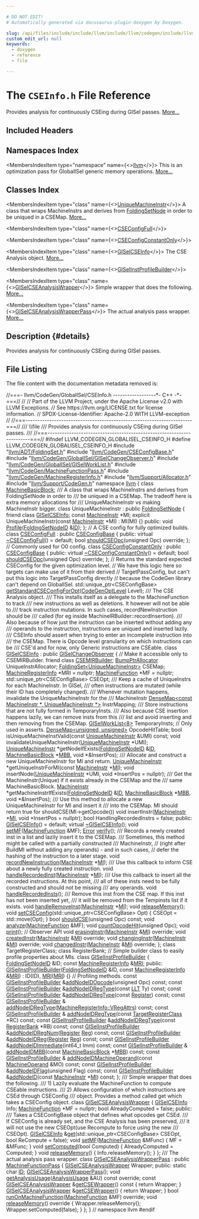 ```yaml
---

# DO NOT EDIT!
# Automatically generated via docusaurus-plugin-doxygen by Doxygen.

slug: /api/files/include/include/llvm/include/llvm/codegen/include/llvm/codegen/globalisel/cseinfo-h
custom_edit_url: null
keywords:
  - doxygen
  - reference
  - file

---
```





# The `CSEInfo.h` File Reference

<DoxygenPage pluginConfig={pluginConfig}>

Provides analysis for continuously CSEing during GISel passes. <a href="#details">More...</a>

## Included Headers

<IncludesList>
<IncludesListItem
  filePath="llvm/ADT/FoldingSet.h"
  permalink="/docs/api/files/include/include/llvm/include/llvm/adt/foldingset-h"
  isLocal="true" />
<IncludesListItem
  filePath="llvm/CodeGen/CSEConfigBase.h"
  permalink="/docs/api/files/include/include/llvm/include/llvm/codegen/cseconfigbase-h"
  isLocal="true" />
<IncludesListItem
  filePath="llvm/CodeGen/GlobalISel/GISelChangeObserver.h"
  permalink="/docs/api/files/include/include/llvm/include/llvm/codegen/include/llvm/codegen/globalisel/giselchangeobserver-h"
  isLocal="true" />
<IncludesListItem
  filePath="llvm/CodeGen/GlobalISel/GISelWorkList.h"
  permalink="/docs/api/files/include/include/llvm/include/llvm/codegen/include/llvm/codegen/globalisel/giselworklist-h"
  isLocal="true" />
<IncludesListItem
  filePath="llvm/CodeGen/MachineFunctionPass.h"
  permalink="/docs/api/files/include/include/llvm/include/llvm/codegen/machinefunctionpass-h"
  isLocal="true" />
<IncludesListItem
  filePath="llvm/CodeGen/MachineRegisterInfo.h"
  permalink="/docs/api/files/include/include/llvm/include/llvm/codegen/machineregisterinfo-h"
  isLocal="true" />
<IncludesListItem
  filePath="llvm/Support/Allocator.h"
  permalink="/docs/api/files/include/include/llvm/include/llvm/support/allocator-h"
  isLocal="true" />
<IncludesListItem
  filePath="llvm/Support/CodeGen.h"
  permalink="/docs/api/files/include/include/llvm/include/llvm/support/codegen-h"
  isLocal="true" />
</IncludesList>

## Namespaces Index

<MembersIndex>

<MembersIndexItem
  type="namespace"
  name={<><a href="/docs/api/namespaces/llvm">llvm</a></>}>
This is an optimization pass for GlobalISel generic memory operations. <a href="/docs/api/namespaces/llvm/#details">More...</a>
</MembersIndexItem>

</MembersIndex>

## Classes Index

<MembersIndex>

<MembersIndexItem
  type="class"
  name={<><a href="/docs/api/classes/llvm/uniquemachineinstr">UniqueMachineInstr</a></>}>
A class that wraps MachineInstrs and derives from <a href="/docs/api/namespaces/llvm/#a368e3de8ea854f34bc97c21a64d6a164">FoldingSetNode</a> in order to be uniqued in a CSEMap. <a href="/docs/api/classes/llvm/uniquemachineinstr/#details">More...</a>
</MembersIndexItem>

<MembersIndexItem
  type="class"
  name={<><a href="/docs/api/classes/llvm/cseconfigfull">CSEConfigFull</a></>}>
</MembersIndexItem>

<MembersIndexItem
  type="class"
  name={<><a href="/docs/api/classes/llvm/cseconfigconstantonly">CSEConfigConstantOnly</a></>}>
</MembersIndexItem>

<MembersIndexItem
  type="class"
  name={<><a href="/docs/api/classes/llvm/giselcseinfo">GISelCSEInfo</a></>}>
The CSE Analysis object. <a href="/docs/api/classes/llvm/giselcseinfo/#details">More...</a>
</MembersIndexItem>

<MembersIndexItem
  type="class"
  name={<><a href="/docs/api/classes/llvm/giselinstprofilebuilder">GISelInstProfileBuilder</a></>}>
</MembersIndexItem>

<MembersIndexItem
  type="class"
  name={<><a href="/docs/api/classes/llvm/giselcseanalysiswrapper">GISelCSEAnalysisWrapper</a></>}>
Simple wrapper that does the following. <a href="/docs/api/classes/llvm/giselcseanalysiswrapper/#details">More...</a>
</MembersIndexItem>

<MembersIndexItem
  type="class"
  name={<><a href="/docs/api/classes/llvm/giselcseanalysiswrapperpass">GISelCSEAnalysisWrapperPass</a></>}>
The actual analysis pass wrapper. <a href="/docs/api/classes/llvm/giselcseanalysiswrapperpass/#details">More...</a>
</MembersIndexItem>

</MembersIndex>

## Description {#details}

Provides analysis for continuously CSEing during GISel passes.

## File Listing

The file content with the documentation metadata removed is:

<ProgramListing>

<Link id="l00001" /><CodeLine lineNumber="1"><Highlight kind="comment">//===- llvm/CodeGen/GlobalISel/CSEInfo.h ------------------&#42;- C++ -&#42;-===//</Highlight><Highlight kind="normal"></Highlight></CodeLine>
<Link id="l00002" /><CodeLine lineNumber="2"><Highlight kind="normal"></Highlight><Highlight kind="comment">//</Highlight><Highlight kind="normal"></Highlight></CodeLine>
<Link id="l00003" /><CodeLine lineNumber="3"><Highlight kind="normal"></Highlight><Highlight kind="comment">// Part of the LLVM Project, under the Apache License v2.0 with LLVM Exceptions.</Highlight><Highlight kind="normal"></Highlight></CodeLine>
<Link id="l00004" /><CodeLine lineNumber="4"><Highlight kind="normal"></Highlight><Highlight kind="comment">// See https://llvm.org/LICENSE.txt for license information.</Highlight><Highlight kind="normal"></Highlight></CodeLine>
<Link id="l00005" /><CodeLine lineNumber="5"><Highlight kind="normal"></Highlight><Highlight kind="comment">// SPDX-License-Identifier: Apache-2.0 WITH LLVM-exception</Highlight><Highlight kind="normal"></Highlight></CodeLine>
<Link id="l00006" /><CodeLine lineNumber="6"><Highlight kind="normal"></Highlight><Highlight kind="comment">//</Highlight><Highlight kind="normal"></Highlight></CodeLine>
<Link id="l00007" /><CodeLine lineNumber="7"><Highlight kind="normal"></Highlight><Highlight kind="comment">//===----------------------------------------------------------------------===//</Highlight><Highlight kind="comment"></Highlight></CodeLine>
<Link id="l00008" /><CodeLine lineNumber="8"><Highlight kind="comment">/// \\file</Highlight></CodeLine>
<Link id="l00009" /><CodeLine lineNumber="9"><Highlight kind="comment">/// Provides analysis for continuously CSEing during GISel passes.</Highlight></CodeLine>
<Link id="l00010" /><CodeLine lineNumber="10"><Highlight kind="comment">///</Highlight><Highlight kind="normal"></Highlight></CodeLine>
<Link id="l00011" /><CodeLine lineNumber="11"><Highlight kind="normal"></Highlight><Highlight kind="comment">//===----------------------------------------------------------------------===//</Highlight><Highlight kind="normal"></Highlight></CodeLine>
<Link id="l00012" /><CodeLine lineNumber="12"><Highlight kind="normal"></Highlight><Highlight kind="preprocessor">#ifndef LLVM&#95;CODEGEN&#95;GLOBALISEL&#95;CSEINFO&#95;H</Highlight><Highlight kind="normal"></Highlight></CodeLine>
<Link id="l00013" /><CodeLine lineNumber="13"><Highlight kind="normal"></Highlight><Highlight kind="preprocessor">#define LLVM&#95;CODEGEN&#95;GLOBALISEL&#95;CSEINFO&#95;H</Highlight><Highlight kind="normal"></Highlight></CodeLine>
<Link id="l00014" /><CodeLine lineNumber="14"><Highlight kind="normal"></Highlight></CodeLine>
<Link id="l00015" /><CodeLine lineNumber="15"><Highlight kind="normal"></Highlight><Highlight kind="preprocessor">#include &quot;<a href="/docs/api/files/include/include/llvm/include/llvm/adt/foldingset-h">llvm/ADT/FoldingSet.h</a>&quot;</Highlight><Highlight kind="normal"></Highlight></CodeLine>
<Link id="l00016" /><CodeLine lineNumber="16"><Highlight kind="normal"></Highlight><Highlight kind="preprocessor">#include &quot;<a href="/docs/api/files/include/include/llvm/include/llvm/codegen/cseconfigbase-h">llvm/CodeGen/CSEConfigBase.h</a>&quot;</Highlight><Highlight kind="normal"></Highlight></CodeLine>
<Link id="l00017" /><CodeLine lineNumber="17"><Highlight kind="normal"></Highlight><Highlight kind="preprocessor">#include &quot;<a href="/docs/api/files/include/include/llvm/include/llvm/codegen/include/llvm/codegen/globalisel/giselchangeobserver-h">llvm/CodeGen/GlobalISel/GISelChangeObserver.h</a>&quot;</Highlight><Highlight kind="normal"></Highlight></CodeLine>
<Link id="l00018" /><CodeLine lineNumber="18"><Highlight kind="normal"></Highlight><Highlight kind="preprocessor">#include &quot;<a href="/docs/api/files/include/include/llvm/include/llvm/codegen/include/llvm/codegen/globalisel/giselworklist-h">llvm/CodeGen/GlobalISel/GISelWorkList.h</a>&quot;</Highlight><Highlight kind="normal"></Highlight></CodeLine>
<Link id="l00019" /><CodeLine lineNumber="19"><Highlight kind="normal"></Highlight><Highlight kind="preprocessor">#include &quot;<a href="/docs/api/files/include/include/llvm/include/llvm/codegen/machinefunctionpass-h">llvm/CodeGen/MachineFunctionPass.h</a>&quot;</Highlight><Highlight kind="normal"></Highlight></CodeLine>
<Link id="l00020" /><CodeLine lineNumber="20"><Highlight kind="normal"></Highlight><Highlight kind="preprocessor">#include &quot;<a href="/docs/api/files/include/include/llvm/include/llvm/codegen/machineregisterinfo-h">llvm/CodeGen/MachineRegisterInfo.h</a>&quot;</Highlight><Highlight kind="normal"></Highlight></CodeLine>
<Link id="l00021" /><CodeLine lineNumber="21"><Highlight kind="normal"></Highlight><Highlight kind="preprocessor">#include &quot;<a href="/docs/api/files/include/include/llvm/include/llvm/support/allocator-h">llvm/Support/Allocator.h</a>&quot;</Highlight><Highlight kind="normal"></Highlight></CodeLine>
<Link id="l00022" /><CodeLine lineNumber="22"><Highlight kind="normal"></Highlight><Highlight kind="preprocessor">#include &quot;<a href="/docs/api/files/include/include/llvm/include/llvm/support/codegen-h">llvm/Support/CodeGen.h</a>&quot;</Highlight><Highlight kind="normal"></Highlight></CodeLine>
<Link id="l00023" /><CodeLine lineNumber="23"><Highlight kind="normal"></Highlight></CodeLine>
<Link id="l00024" /><CodeLine lineNumber="24"><Highlight kind="normal"></Highlight><Highlight kind="keyword">namespace </Highlight><Highlight kind="normal"><a href="/docs/api/namespaces/llvm">llvm</a> &#123;</Highlight></CodeLine>
<Link id="l00025" /><CodeLine lineNumber="25"><Highlight kind="normal"></Highlight><Highlight kind="keyword">class </Highlight><Highlight kind="normal"><a href="/docs/api/classes/llvm/machinebasicblock">MachineBasicBlock</a>;</Highlight></CodeLine>
<Link id="l00026" /><CodeLine lineNumber="26"><Highlight kind="normal"></Highlight><Highlight kind="comment"></Highlight></CodeLine>
<Link id="l00027" /><CodeLine lineNumber="27"><Highlight kind="comment">/// A class that wraps MachineInstrs and derives from FoldingSetNode in order to</Highlight></CodeLine>
<Link id="l00028" /><CodeLine lineNumber="28"><Highlight kind="comment">/// be uniqued in a CSEMap. The tradeoff here is extra memory allocations for</Highlight></CodeLine>
<Link id="l00029" /><CodeLine lineNumber="29"><Highlight kind="comment">/// UniqueMachineInstr vs making MachineInstr bigger.</Highlight><Highlight kind="normal"></Highlight></CodeLine>
<Link id="l00030" /><CodeLine lineNumber="30" lineLink="/docs/api/classes/llvm/uniquemachineinstr"><Highlight kind="normal"></Highlight><Highlight kind="keyword">class </Highlight><Highlight kind="normal">UniqueMachineInstr : </Highlight><Highlight kind="keyword">public</Highlight><Highlight kind="normal"> <a href="/docs/api/namespaces/llvm/#a368e3de8ea854f34bc97c21a64d6a164">FoldingSetNode</a> &#123;</Highlight></CodeLine>
<Link id="l00031" /><CodeLine lineNumber="31" lineLink="/docs/api/classes/llvm/uniquemachineinstr/#ab95a7e33ca729792396cf5dc15c1df70"><Highlight kind="normal">  </Highlight><Highlight kind="keyword">friend</Highlight><Highlight kind="normal"> </Highlight><Highlight kind="keyword">class </Highlight><Highlight kind="normal"><a href="/docs/api/classes/llvm/uniquemachineinstr/#ab95a7e33ca729792396cf5dc15c1df70">GISelCSEInfo</a>;</Highlight></CodeLine>
<Link id="l00032" /><CodeLine lineNumber="32"><Highlight kind="normal">  </Highlight><Highlight kind="keyword">const</Highlight><Highlight kind="normal"> <a href="/docs/api/classes/llvm/machineinstr">MachineInstr</a> &#42;MI;</Highlight></CodeLine>
<Link id="l00033" /><CodeLine lineNumber="33"><Highlight kind="normal">  </Highlight><Highlight kind="keyword">explicit</Highlight><Highlight kind="normal"> UniqueMachineInstr(</Highlight><Highlight kind="keyword">const</Highlight><Highlight kind="normal"> <a href="/docs/api/classes/llvm/machineinstr">MachineInstr</a> &#42;MI) : MI(MI) &#123;&#125;</Highlight></CodeLine>
<Link id="l00034" /><CodeLine lineNumber="34"><Highlight kind="normal"></Highlight></CodeLine>
<Link id="l00035" /><CodeLine lineNumber="35"><Highlight kind="normal"></Highlight><Highlight kind="keyword">public</Highlight><Highlight kind="normal">:</Highlight></CodeLine>
<Link id="l00036" /><CodeLine lineNumber="36"><Highlight kind="normal">  </Highlight><Highlight kind="keywordtype">void</Highlight><Highlight kind="normal"> <a href="/docs/api/files/lib/lib/codegen/mirsampleprofile-cpp/#a009775794ead70aa23c76df46ab4ed8a">Profile</a>(<a href="/docs/api/classes/llvm/foldingsetnodeid">FoldingSetNodeID</a> &amp;<a href="/docs/api/namespaces/llvm/callingconv/#abdf8cf606905c10634e831390981b0ed">ID</a>);</Highlight></CodeLine>
<Link id="l00037" /><CodeLine lineNumber="37"><Highlight kind="normal">&#125;;</Highlight></CodeLine>
<Link id="l00038" /><CodeLine lineNumber="38"><Highlight kind="normal"></Highlight></CodeLine>
<Link id="l00039" /><CodeLine lineNumber="39"><Highlight kind="normal"></Highlight><Highlight kind="comment">// A CSE config for fully optimized builds.</Highlight><Highlight kind="normal"></Highlight></CodeLine>
<Link id="l00040" /><CodeLine lineNumber="40" lineLink="/docs/api/classes/llvm/cseconfigfull"><Highlight kind="normal"></Highlight><Highlight kind="keyword">class </Highlight><Highlight kind="normal"><a href="/docs/api/classes/llvm/cseconfigfull">CSEConfigFull</a> : </Highlight><Highlight kind="keyword">public</Highlight><Highlight kind="normal"> <a href="/docs/api/classes/llvm/cseconfigbase">CSEConfigBase</a> &#123;</Highlight></CodeLine>
<Link id="l00041" /><CodeLine lineNumber="41"><Highlight kind="normal"></Highlight><Highlight kind="keyword">public</Highlight><Highlight kind="normal">:</Highlight></CodeLine>
<Link id="l00042" /><CodeLine lineNumber="42" lineLink="/docs/api/classes/llvm/cseconfigfull/#a3927c714126993f32b21c10afa60f87b"><Highlight kind="normal">  </Highlight><Highlight kind="keyword">virtual</Highlight><Highlight kind="normal"> <a href="/docs/api/classes/llvm/cseconfigfull/#a3927c714126993f32b21c10afa60f87b">~CSEConfigFull</a>() = </Highlight><Highlight kind="keywordflow">default</Highlight><Highlight kind="normal">;</Highlight></CodeLine>
<Link id="l00043" /><CodeLine lineNumber="43"><Highlight kind="normal">  </Highlight><Highlight kind="keywordtype">bool</Highlight><Highlight kind="normal"> <a href="/docs/api/classes/llvm/cseconfigfull/#a1ecf0076e1e40881334c022345dbd1e8">shouldCSEOpc</a>(</Highlight><Highlight kind="keywordtype">unsigned</Highlight><Highlight kind="normal"> Opc) </Highlight><Highlight kind="keyword">override</Highlight><Highlight kind="normal">;</Highlight></CodeLine>
<Link id="l00044" /><CodeLine lineNumber="44"><Highlight kind="normal">&#125;;</Highlight></CodeLine>
<Link id="l00045" /><CodeLine lineNumber="45"><Highlight kind="normal"></Highlight></CodeLine>
<Link id="l00046" /><CodeLine lineNumber="46"><Highlight kind="normal"></Highlight><Highlight kind="comment">// Commonly used for O0 config.</Highlight><Highlight kind="normal"></Highlight></CodeLine>
<Link id="l00047" /><CodeLine lineNumber="47" lineLink="/docs/api/classes/llvm/cseconfigconstantonly"><Highlight kind="normal"></Highlight><Highlight kind="keyword">class </Highlight><Highlight kind="normal"><a href="/docs/api/classes/llvm/cseconfigconstantonly">CSEConfigConstantOnly</a> : </Highlight><Highlight kind="keyword">public</Highlight><Highlight kind="normal"> <a href="/docs/api/classes/llvm/cseconfigbase">CSEConfigBase</a> &#123;</Highlight></CodeLine>
<Link id="l00048" /><CodeLine lineNumber="48"><Highlight kind="normal"></Highlight><Highlight kind="keyword">public</Highlight><Highlight kind="normal">:</Highlight></CodeLine>
<Link id="l00049" /><CodeLine lineNumber="49" lineLink="/docs/api/classes/llvm/cseconfigconstantonly/#ae25d4368a001835675c629d0af2f0a0f"><Highlight kind="normal">  </Highlight><Highlight kind="keyword">virtual</Highlight><Highlight kind="normal"> <a href="/docs/api/classes/llvm/cseconfigconstantonly/#ae25d4368a001835675c629d0af2f0a0f">~CSEConfigConstantOnly</a>() = </Highlight><Highlight kind="keywordflow">default</Highlight><Highlight kind="normal">;</Highlight></CodeLine>
<Link id="l00050" /><CodeLine lineNumber="50"><Highlight kind="normal">  </Highlight><Highlight kind="keywordtype">bool</Highlight><Highlight kind="normal"> <a href="/docs/api/classes/llvm/cseconfigconstantonly/#a2f9e8ef6fd8086eb20c55c7afdac2723">shouldCSEOpc</a>(</Highlight><Highlight kind="keywordtype">unsigned</Highlight><Highlight kind="normal"> Opc) </Highlight><Highlight kind="keyword">override</Highlight><Highlight kind="normal">;</Highlight></CodeLine>
<Link id="l00051" /><CodeLine lineNumber="51"><Highlight kind="normal">&#125;;</Highlight></CodeLine>
<Link id="l00052" /><CodeLine lineNumber="52"><Highlight kind="normal"></Highlight></CodeLine>
<Link id="l00053" /><CodeLine lineNumber="53"><Highlight kind="normal"></Highlight><Highlight kind="comment">// Returns the standard expected CSEConfig for the given optimization level.</Highlight><Highlight kind="normal"></Highlight></CodeLine>
<Link id="l00054" /><CodeLine lineNumber="54"><Highlight kind="normal"></Highlight><Highlight kind="comment">// We have this logic here so targets can make use of it from their derived</Highlight><Highlight kind="normal"></Highlight></CodeLine>
<Link id="l00055" /><CodeLine lineNumber="55"><Highlight kind="normal"></Highlight><Highlight kind="comment">// TargetPassConfig, but can&#39;t put this logic into TargetPassConfig directly</Highlight><Highlight kind="normal"></Highlight></CodeLine>
<Link id="l00056" /><CodeLine lineNumber="56"><Highlight kind="normal"></Highlight><Highlight kind="comment">// because the CodeGen library can&#39;t depend on GlobalISel.</Highlight><Highlight kind="normal"></Highlight></CodeLine>
<Link id="l00057" /><CodeLine lineNumber="57"><Highlight kind="normal">std::unique&#95;ptr&lt;CSEConfigBase&gt;</Highlight></CodeLine>
<Link id="l00058" /><CodeLine lineNumber="58"><Highlight kind="normal"><a href="/docs/api/namespaces/llvm/#a4df597e75df6566e28b92bc525a093fb">getStandardCSEConfigForOpt</a>(<a href="/docs/api/namespaces/llvm/#a8ec1bf8d7b792ca9fac56f8514db18d2">CodeGenOptLevel</a> Level);</Highlight></CodeLine>
<Link id="l00059" /><CodeLine lineNumber="59"><Highlight kind="normal"></Highlight><Highlight kind="comment"></Highlight></CodeLine>
<Link id="l00060" /><CodeLine lineNumber="60"><Highlight kind="comment">/// The CSE Analysis object.</Highlight></CodeLine>
<Link id="l00061" /><CodeLine lineNumber="61"><Highlight kind="comment">/// This installs itself as a delegate to the MachineFunction to track</Highlight></CodeLine>
<Link id="l00062" /><CodeLine lineNumber="62"><Highlight kind="comment">/// new instructions as well as deletions. It however will not be able to</Highlight></CodeLine>
<Link id="l00063" /><CodeLine lineNumber="63"><Highlight kind="comment">/// track instruction mutations. In such cases, recordNewInstruction should be</Highlight></CodeLine>
<Link id="l00064" /><CodeLine lineNumber="64"><Highlight kind="comment">/// called (for eg inside MachineIRBuilder::recordInsertion).</Highlight></CodeLine>
<Link id="l00065" /><CodeLine lineNumber="65"><Highlight kind="comment">/// Also because of how just the instruction can be inserted without adding any</Highlight></CodeLine>
<Link id="l00066" /><CodeLine lineNumber="66"><Highlight kind="comment">/// operands to the instruction, instructions are uniqued and inserted lazily.</Highlight></CodeLine>
<Link id="l00067" /><CodeLine lineNumber="67"><Highlight kind="comment">/// CSEInfo should assert when trying to enter an incomplete instruction into</Highlight></CodeLine>
<Link id="l00068" /><CodeLine lineNumber="68"><Highlight kind="comment">/// the CSEMap. There is Opcode level granularity on which instructions can be</Highlight></CodeLine>
<Link id="l00069" /><CodeLine lineNumber="69"><Highlight kind="comment">/// CSE&#39;d and for now, only Generic instructions are CSEable.</Highlight><Highlight kind="normal"></Highlight></CodeLine>
<Link id="l00070" /><CodeLine lineNumber="70" lineLink="/docs/api/classes/llvm/giselcseinfo"><Highlight kind="normal"></Highlight><Highlight kind="keyword">class </Highlight><Highlight kind="normal"><a href="/docs/api/classes/llvm/giselcseinfo/#abdc620832ed68dfd3d05000c4144a891">GISelCSEInfo</a> : </Highlight><Highlight kind="keyword">public</Highlight><Highlight kind="normal"> <a href="/docs/api/classes/llvm/giselchangeobserver">GISelChangeObserver</a> &#123;</Highlight></CodeLine>
<Link id="l00071" /><CodeLine lineNumber="71"><Highlight kind="normal">  </Highlight><Highlight kind="comment">// Make it accessible only to CSEMIRBuilder.</Highlight><Highlight kind="normal"></Highlight></CodeLine>
<Link id="l00072" /><CodeLine lineNumber="72" lineLink="/docs/api/classes/llvm/giselcseinfo/#a626e1896d42e6f0bc24b7208503f8571"><Highlight kind="normal">  </Highlight><Highlight kind="keyword">friend</Highlight><Highlight kind="normal"> </Highlight><Highlight kind="keyword">class </Highlight><Highlight kind="normal"><a href="/docs/api/classes/llvm/giselcseinfo/#a626e1896d42e6f0bc24b7208503f8571">CSEMIRBuilder</a>;</Highlight></CodeLine>
<Link id="l00073" /><CodeLine lineNumber="73"><Highlight kind="normal"></Highlight></CodeLine>
<Link id="l00074" /><CodeLine lineNumber="74"><Highlight kind="normal">  <a href="/docs/api/namespaces/llvm/#a8e612822d4ba7bb36c9c79582a567108">BumpPtrAllocator</a> UniqueInstrAllocator;</Highlight></CodeLine>
<Link id="l00075" /><CodeLine lineNumber="75"><Highlight kind="normal">  <a href="/docs/api/classes/llvm/foldingset">FoldingSet&lt;UniqueMachineInstr&gt;</a> CSEMap;</Highlight></CodeLine>
<Link id="l00076" /><CodeLine lineNumber="76"><Highlight kind="normal">  <a href="/docs/api/classes/llvm/machineregisterinfo">MachineRegisterInfo</a> &#42;MRI = </Highlight><Highlight kind="keyword">nullptr</Highlight><Highlight kind="normal">;</Highlight></CodeLine>
<Link id="l00077" /><CodeLine lineNumber="77"><Highlight kind="normal">  <a href="/docs/api/classes/llvm/machinefunction">MachineFunction</a> &#42;MF = </Highlight><Highlight kind="keyword">nullptr</Highlight><Highlight kind="normal">;</Highlight></CodeLine>
<Link id="l00078" /><CodeLine lineNumber="78"><Highlight kind="normal">  std::unique&#95;ptr&lt;CSEConfigBase&gt; CSEOpt;</Highlight><Highlight kind="comment"></Highlight></CodeLine>
<Link id="l00079" /><CodeLine lineNumber="79"><Highlight kind="comment">  /// Keep a cache of UniqueInstrs for each MachineInstr. In GISel,</Highlight></CodeLine>
<Link id="l00080" /><CodeLine lineNumber="80"><Highlight kind="comment">  /// often instructions are mutated (while their ID has completely changed).</Highlight></CodeLine>
<Link id="l00081" /><CodeLine lineNumber="81"><Highlight kind="comment">  /// Whenever mutation happens, invalidate the UniqueMachineInstr for the</Highlight></CodeLine>
<Link id="l00082" /><CodeLine lineNumber="82"><Highlight kind="comment">  /// MachineInstr</Highlight><Highlight kind="normal"></Highlight></CodeLine>
<Link id="l00083" /><CodeLine lineNumber="83"><Highlight kind="normal">  <a href="/docs/api/classes/llvm/densemap">DenseMap&lt;const MachineInstr &#42;, UniqueMachineInstr &#42;&gt;</a> InstrMapping;</Highlight></CodeLine>
<Link id="l00084" /><CodeLine lineNumber="84"><Highlight kind="normal"></Highlight><Highlight kind="comment"></Highlight></CodeLine>
<Link id="l00085" /><CodeLine lineNumber="85"><Highlight kind="comment">  /// Store instructions that are not fully formed in TemporaryInsts.</Highlight></CodeLine>
<Link id="l00086" /><CodeLine lineNumber="86"><Highlight kind="comment">  /// Also because CSE insertion happens lazily, we can remove insts from this</Highlight></CodeLine>
<Link id="l00087" /><CodeLine lineNumber="87"><Highlight kind="comment">  /// list and avoid inserting and then removing from the CSEMap.</Highlight><Highlight kind="normal"></Highlight></CodeLine>
<Link id="l00088" /><CodeLine lineNumber="88"><Highlight kind="normal">  <a href="/docs/api/classes/llvm/giselworklist">GISelWorkList&lt;8&gt;</a> TemporaryInsts;</Highlight></CodeLine>
<Link id="l00089" /><CodeLine lineNumber="89"><Highlight kind="normal"></Highlight></CodeLine>
<Link id="l00090" /><CodeLine lineNumber="90"><Highlight kind="normal">  </Highlight><Highlight kind="comment">// Only used in asserts.</Highlight><Highlight kind="normal"></Highlight></CodeLine>
<Link id="l00091" /><CodeLine lineNumber="91"><Highlight kind="normal">  <a href="/docs/api/classes/llvm/densemap">DenseMap&lt;unsigned, unsigned&gt;</a> OpcodeHitTable;</Highlight></CodeLine>
<Link id="l00092" /><CodeLine lineNumber="92"><Highlight kind="normal"></Highlight></CodeLine>
<Link id="l00093" /><CodeLine lineNumber="93"><Highlight kind="normal">  </Highlight><Highlight kind="keywordtype">bool</Highlight><Highlight kind="normal"> isUniqueMachineInstValid(</Highlight><Highlight kind="keyword">const</Highlight><Highlight kind="normal"> <a href="/docs/api/classes/llvm/uniquemachineinstr">UniqueMachineInstr</a> &amp;UMI) </Highlight><Highlight kind="keyword">const</Highlight><Highlight kind="normal">;</Highlight></CodeLine>
<Link id="l00094" /><CodeLine lineNumber="94"><Highlight kind="normal"></Highlight></CodeLine>
<Link id="l00095" /><CodeLine lineNumber="95"><Highlight kind="normal">  </Highlight><Highlight kind="keywordtype">void</Highlight><Highlight kind="normal"> invalidateUniqueMachineInstr(<a href="/docs/api/classes/llvm/uniquemachineinstr">UniqueMachineInstr</a> &#42;UMI);</Highlight></CodeLine>
<Link id="l00096" /><CodeLine lineNumber="96"><Highlight kind="normal"></Highlight></CodeLine>
<Link id="l00097" /><CodeLine lineNumber="97"><Highlight kind="normal">  <a href="/docs/api/classes/llvm/uniquemachineinstr">UniqueMachineInstr</a> &#42;getNodeIfExists(<a href="/docs/api/classes/llvm/foldingsetnodeid">FoldingSetNodeID</a> &amp;<a href="/docs/api/namespaces/llvm/callingconv/#abdf8cf606905c10634e831390981b0ed">ID</a>,</Highlight></CodeLine>
<Link id="l00098" /><CodeLine lineNumber="98"><Highlight kind="normal">                                      <a href="/docs/api/classes/llvm/machinebasicblock">MachineBasicBlock</a> &#42;<a href="/docs/api/files/lib/lib/target/lib/target/arm/armslshardening-cpp/#a5958512eae2979bd2eb383977996a600">MBB</a>, </Highlight><Highlight kind="keywordtype">void</Highlight><Highlight kind="normal"> &#42;&amp;InsertPos);</Highlight></CodeLine>
<Link id="l00099" /><CodeLine lineNumber="99"><Highlight kind="normal"></Highlight><Highlight kind="comment"></Highlight></CodeLine>
<Link id="l00100" /><CodeLine lineNumber="100"><Highlight kind="comment">  /// Allocate and construct a new UniqueMachineInstr for MI and return.</Highlight><Highlight kind="normal"></Highlight></CodeLine>
<Link id="l00101" /><CodeLine lineNumber="101"><Highlight kind="normal">  <a href="/docs/api/classes/llvm/uniquemachineinstr">UniqueMachineInstr</a> &#42;getUniqueInstrForMI(</Highlight><Highlight kind="keyword">const</Highlight><Highlight kind="normal"> <a href="/docs/api/classes/llvm/machineinstr">MachineInstr</a> &#42;<a href="/docs/api/files/lib/lib/codegen/lib/codegen/globalisel/irtranslator-cpp/#abe44dfdea65b4f7e11e0a608ab708b76">MI</a>);</Highlight></CodeLine>
<Link id="l00102" /><CodeLine lineNumber="102"><Highlight kind="normal"></Highlight></CodeLine>
<Link id="l00103" /><CodeLine lineNumber="103"><Highlight kind="normal">  </Highlight><Highlight kind="keywordtype">void</Highlight><Highlight kind="normal"> insertNode(<a href="/docs/api/classes/llvm/uniquemachineinstr">UniqueMachineInstr</a> &#42;UMI, </Highlight><Highlight kind="keywordtype">void</Highlight><Highlight kind="normal"> &#42;InsertPos = </Highlight><Highlight kind="keyword">nullptr</Highlight><Highlight kind="normal">);</Highlight></CodeLine>
<Link id="l00104" /><CodeLine lineNumber="104"><Highlight kind="normal"></Highlight><Highlight kind="comment"></Highlight></CodeLine>
<Link id="l00105" /><CodeLine lineNumber="105"><Highlight kind="comment">  /// Get the MachineInstr(Unique) if it exists already in the CSEMap and the</Highlight></CodeLine>
<Link id="l00106" /><CodeLine lineNumber="106"><Highlight kind="comment">  /// same MachineBasicBlock.</Highlight><Highlight kind="normal"></Highlight></CodeLine>
<Link id="l00107" /><CodeLine lineNumber="107"><Highlight kind="normal">  <a href="/docs/api/classes/llvm/machineinstr">MachineInstr</a> &#42;getMachineInstrIfExists(<a href="/docs/api/classes/llvm/foldingsetnodeid">FoldingSetNodeID</a> &amp;<a href="/docs/api/namespaces/llvm/callingconv/#abdf8cf606905c10634e831390981b0ed">ID</a>,</Highlight></CodeLine>
<Link id="l00108" /><CodeLine lineNumber="108"><Highlight kind="normal">                                        <a href="/docs/api/classes/llvm/machinebasicblock">MachineBasicBlock</a> &#42;<a href="/docs/api/files/lib/lib/target/lib/target/arm/armslshardening-cpp/#a5958512eae2979bd2eb383977996a600">MBB</a>,</Highlight></CodeLine>
<Link id="l00109" /><CodeLine lineNumber="109"><Highlight kind="normal">                                        </Highlight><Highlight kind="keywordtype">void</Highlight><Highlight kind="normal"> &#42;&amp;InsertPos);</Highlight></CodeLine>
<Link id="l00110" /><CodeLine lineNumber="110"><Highlight kind="normal"></Highlight><Highlight kind="comment"></Highlight></CodeLine>
<Link id="l00111" /><CodeLine lineNumber="111"><Highlight kind="comment">  /// Use this method to allocate a new UniqueMachineInstr for MI and insert it</Highlight></CodeLine>
<Link id="l00112" /><CodeLine lineNumber="112"><Highlight kind="comment">  /// into the CSEMap. MI should return true for shouldCSE(MI-&gt;getOpcode())</Highlight><Highlight kind="normal"></Highlight></CodeLine>
<Link id="l00113" /><CodeLine lineNumber="113"><Highlight kind="normal">  </Highlight><Highlight kind="keywordtype">void</Highlight><Highlight kind="normal"> insertInstr(<a href="/docs/api/classes/llvm/machineinstr">MachineInstr</a> &#42;<a href="/docs/api/files/lib/lib/codegen/lib/codegen/globalisel/irtranslator-cpp/#abe44dfdea65b4f7e11e0a608ab708b76">MI</a>, </Highlight><Highlight kind="keywordtype">void</Highlight><Highlight kind="normal"> &#42;InsertPos = </Highlight><Highlight kind="keyword">nullptr</Highlight><Highlight kind="normal">);</Highlight></CodeLine>
<Link id="l00114" /><CodeLine lineNumber="114"><Highlight kind="normal"></Highlight></CodeLine>
<Link id="l00115" /><CodeLine lineNumber="115"><Highlight kind="normal">  </Highlight><Highlight kind="keywordtype">bool</Highlight><Highlight kind="normal"> HandlingRecordedInstrs = </Highlight><Highlight kind="keyword">false</Highlight><Highlight kind="normal">;</Highlight></CodeLine>
<Link id="l00116" /><CodeLine lineNumber="116"><Highlight kind="normal"></Highlight></CodeLine>
<Link id="l00117" /><CodeLine lineNumber="117"><Highlight kind="normal"></Highlight><Highlight kind="keyword">public</Highlight><Highlight kind="normal">:</Highlight></CodeLine>
<Link id="l00118" /><CodeLine lineNumber="118" lineLink="/docs/api/classes/llvm/giselcseinfo/#abdc620832ed68dfd3d05000c4144a891"><Highlight kind="normal">  <a href="/docs/api/classes/llvm/giselcseinfo/#abdc620832ed68dfd3d05000c4144a891">GISelCSEInfo</a>() = </Highlight><Highlight kind="keywordflow">default</Highlight><Highlight kind="normal">;</Highlight></CodeLine>
<Link id="l00119" /><CodeLine lineNumber="119"><Highlight kind="normal"></Highlight></CodeLine>
<Link id="l00120" /><CodeLine lineNumber="120" lineLink="/docs/api/classes/llvm/giselcseinfo/#a734b272edaf766bfe4167a677da53931"><Highlight kind="normal">  </Highlight><Highlight kind="keyword">virtual</Highlight><Highlight kind="normal"> <a href="/docs/api/classes/llvm/giselcseinfo/#a734b272edaf766bfe4167a677da53931">~GISelCSEInfo</a>();</Highlight></CodeLine>
<Link id="l00121" /><CodeLine lineNumber="121"><Highlight kind="normal"></Highlight></CodeLine>
<Link id="l00122" /><CodeLine lineNumber="122"><Highlight kind="normal">  </Highlight><Highlight kind="keywordtype">void</Highlight><Highlight kind="normal"> <a href="/docs/api/classes/llvm/giselcseinfo/#a706a1329b07268694e4bbd2a8090f804">setMF</a>(<a href="/docs/api/classes/llvm/machinefunction">MachineFunction</a> &amp;MF);</Highlight></CodeLine>
<Link id="l00123" /><CodeLine lineNumber="123"><Highlight kind="normal"></Highlight></CodeLine>
<Link id="l00124" /><CodeLine lineNumber="124"><Highlight kind="normal">  <a href="/docs/api/classes/llvm/error">Error</a> <a href="/docs/api/classes/llvm/giselcseinfo/#ad59eed9a40a4f5cca48396538dcb9b13">verify</a>();</Highlight></CodeLine>
<Link id="l00125" /><CodeLine lineNumber="125"><Highlight kind="normal"></Highlight><Highlight kind="comment"></Highlight></CodeLine>
<Link id="l00126" /><CodeLine lineNumber="126"><Highlight kind="comment">  /// Records a newly created inst in a list and lazily insert it to the CSEMap.</Highlight></CodeLine>
<Link id="l00127" /><CodeLine lineNumber="127"><Highlight kind="comment">  /// Sometimes, this method might be called with a partially constructed</Highlight></CodeLine>
<Link id="l00128" /><CodeLine lineNumber="128"><Highlight kind="comment">  /// MachineInstr,</Highlight><Highlight kind="normal"></Highlight></CodeLine>
<Link id="l00129" /><CodeLine lineNumber="129"><Highlight kind="normal">  </Highlight><Highlight kind="comment">//  (right after BuildMI without adding any operands) - and in such cases,</Highlight><Highlight kind="normal"></Highlight></CodeLine>
<Link id="l00130" /><CodeLine lineNumber="130"><Highlight kind="normal">  </Highlight><Highlight kind="comment">//  defer the hashing of the instruction to a later stage.</Highlight><Highlight kind="normal"></Highlight></CodeLine>
<Link id="l00131" /><CodeLine lineNumber="131"><Highlight kind="normal">  </Highlight><Highlight kind="keywordtype">void</Highlight><Highlight kind="normal"> <a href="/docs/api/classes/llvm/giselcseinfo/#a3ae9bbed1860fe648429e6a4901b929d">recordNewInstruction</a>(<a href="/docs/api/classes/llvm/machineinstr">MachineInstr</a> &#42;<a href="/docs/api/files/lib/lib/codegen/lib/codegen/globalisel/irtranslator-cpp/#abe44dfdea65b4f7e11e0a608ab708b76">MI</a>);</Highlight></CodeLine>
<Link id="l00132" /><CodeLine lineNumber="132"><Highlight kind="normal"></Highlight><Highlight kind="comment"></Highlight></CodeLine>
<Link id="l00133" /><CodeLine lineNumber="133"><Highlight kind="comment">  /// Use this callback to inform CSE about a newly fully created instruction.</Highlight><Highlight kind="normal"></Highlight></CodeLine>
<Link id="l00134" /><CodeLine lineNumber="134"><Highlight kind="normal">  </Highlight><Highlight kind="keywordtype">void</Highlight><Highlight kind="normal"> <a href="/docs/api/classes/llvm/giselcseinfo/#a8271c4e5b67d4dbb8fac15cef11df896">handleRecordedInst</a>(<a href="/docs/api/classes/llvm/machineinstr">MachineInstr</a> &#42;<a href="/docs/api/files/lib/lib/codegen/lib/codegen/globalisel/irtranslator-cpp/#abe44dfdea65b4f7e11e0a608ab708b76">MI</a>);</Highlight></CodeLine>
<Link id="l00135" /><CodeLine lineNumber="135"><Highlight kind="normal"></Highlight><Highlight kind="comment"></Highlight></CodeLine>
<Link id="l00136" /><CodeLine lineNumber="136"><Highlight kind="comment">  /// Use this callback to insert all the recorded instructions. At this point,</Highlight></CodeLine>
<Link id="l00137" /><CodeLine lineNumber="137"><Highlight kind="comment">  /// all of these insts need to be fully constructed and should not be missing</Highlight></CodeLine>
<Link id="l00138" /><CodeLine lineNumber="138"><Highlight kind="comment">  /// any operands.</Highlight><Highlight kind="normal"></Highlight></CodeLine>
<Link id="l00139" /><CodeLine lineNumber="139"><Highlight kind="normal">  </Highlight><Highlight kind="keywordtype">void</Highlight><Highlight kind="normal"> <a href="/docs/api/classes/llvm/giselcseinfo/#a82035f512493cfa0f29a952e5b774c69">handleRecordedInsts</a>();</Highlight></CodeLine>
<Link id="l00140" /><CodeLine lineNumber="140"><Highlight kind="normal"></Highlight><Highlight kind="comment"></Highlight></CodeLine>
<Link id="l00141" /><CodeLine lineNumber="141"><Highlight kind="comment">  /// Remove this inst from the CSE map. If this inst has not been inserted yet,</Highlight></CodeLine>
<Link id="l00142" /><CodeLine lineNumber="142"><Highlight kind="comment">  /// it will be removed from the Tempinsts list if it exists.</Highlight><Highlight kind="normal"></Highlight></CodeLine>
<Link id="l00143" /><CodeLine lineNumber="143"><Highlight kind="normal">  </Highlight><Highlight kind="keywordtype">void</Highlight><Highlight kind="normal"> <a href="/docs/api/classes/llvm/giselcseinfo/#a8e8e16efa8d6ea664212d5d10d4a2141">handleRemoveInst</a>(<a href="/docs/api/classes/llvm/machineinstr">MachineInstr</a> &#42;<a href="/docs/api/files/lib/lib/codegen/lib/codegen/globalisel/irtranslator-cpp/#abe44dfdea65b4f7e11e0a608ab708b76">MI</a>);</Highlight></CodeLine>
<Link id="l00144" /><CodeLine lineNumber="144"><Highlight kind="normal"></Highlight></CodeLine>
<Link id="l00145" /><CodeLine lineNumber="145"><Highlight kind="normal">  </Highlight><Highlight kind="keywordtype">void</Highlight><Highlight kind="normal"> <a href="/docs/api/classes/llvm/giselcseinfo/#ac0cb5624af80191b49dcffbb3c60964f">releaseMemory</a>();</Highlight></CodeLine>
<Link id="l00146" /><CodeLine lineNumber="146"><Highlight kind="normal"></Highlight></CodeLine>
<Link id="l00147" /><CodeLine lineNumber="147" lineLink="/docs/api/classes/llvm/giselcseinfo/#a814471389ba2078b51bc925e683c7e9b"><Highlight kind="normal">  </Highlight><Highlight kind="keywordtype">void</Highlight><Highlight kind="normal"> <a href="/docs/api/classes/llvm/giselcseinfo/#a814471389ba2078b51bc925e683c7e9b">setCSEConfig</a>(std::unique&#95;ptr&lt;CSEConfigBase&gt; Opt) &#123;</Highlight></CodeLine>
<Link id="l00148" /><CodeLine lineNumber="148"><Highlight kind="normal">    CSEOpt = std::move(Opt);</Highlight></CodeLine>
<Link id="l00149" /><CodeLine lineNumber="149"><Highlight kind="normal">  &#125;</Highlight></CodeLine>
<Link id="l00150" /><CodeLine lineNumber="150"><Highlight kind="normal"></Highlight></CodeLine>
<Link id="l00151" /><CodeLine lineNumber="151"><Highlight kind="normal">  </Highlight><Highlight kind="keywordtype">bool</Highlight><Highlight kind="normal"> <a href="/docs/api/classes/llvm/giselcseinfo/#a000c942e96138f5dcb2dd87b0c9d07d0">shouldCSE</a>(</Highlight><Highlight kind="keywordtype">unsigned</Highlight><Highlight kind="normal"> Opc) </Highlight><Highlight kind="keyword">const</Highlight><Highlight kind="normal">;</Highlight></CodeLine>
<Link id="l00152" /><CodeLine lineNumber="152"><Highlight kind="normal"></Highlight></CodeLine>
<Link id="l00153" /><CodeLine lineNumber="153"><Highlight kind="normal">  </Highlight><Highlight kind="keywordtype">void</Highlight><Highlight kind="normal"> <a href="/docs/api/classes/llvm/giselcseinfo/#a1eb94135a67a5d61fd0c52b262e4005e">analyze</a>(<a href="/docs/api/classes/llvm/machinefunction">MachineFunction</a> &amp;MF);</Highlight></CodeLine>
<Link id="l00154" /><CodeLine lineNumber="154"><Highlight kind="normal"></Highlight></CodeLine>
<Link id="l00155" /><CodeLine lineNumber="155"><Highlight kind="normal">  </Highlight><Highlight kind="keywordtype">void</Highlight><Highlight kind="normal"> <a href="/docs/api/classes/llvm/giselcseinfo/#a77170a2d1d8f8361f887f4c8c52fa35d">countOpcodeHit</a>(</Highlight><Highlight kind="keywordtype">unsigned</Highlight><Highlight kind="normal"> Opc);</Highlight></CodeLine>
<Link id="l00156" /><CodeLine lineNumber="156"><Highlight kind="normal"></Highlight></CodeLine>
<Link id="l00157" /><CodeLine lineNumber="157"><Highlight kind="normal">  </Highlight><Highlight kind="keywordtype">void</Highlight><Highlight kind="normal"> <a href="/docs/api/classes/llvm/giselcseinfo/#ad618ee9072d3c262117d573f41b18dc8">print</a>();</Highlight></CodeLine>
<Link id="l00158" /><CodeLine lineNumber="158"><Highlight kind="normal"></Highlight></CodeLine>
<Link id="l00159" /><CodeLine lineNumber="159"><Highlight kind="normal">  </Highlight><Highlight kind="comment">// Observer API</Highlight><Highlight kind="normal"></Highlight></CodeLine>
<Link id="l00160" /><CodeLine lineNumber="160"><Highlight kind="normal">  </Highlight><Highlight kind="keywordtype">void</Highlight><Highlight kind="normal"> <a href="/docs/api/classes/llvm/giselcseinfo/#a7412d02074ea50f6ea4fb768c637a18f">erasingInstr</a>(<a href="/docs/api/classes/llvm/machineinstr">MachineInstr</a> &amp;<a href="/docs/api/files/lib/lib/codegen/lib/codegen/globalisel/irtranslator-cpp/#abe44dfdea65b4f7e11e0a608ab708b76">MI</a>) </Highlight><Highlight kind="keyword">override</Highlight><Highlight kind="normal">;</Highlight></CodeLine>
<Link id="l00161" /><CodeLine lineNumber="161"><Highlight kind="normal">  </Highlight><Highlight kind="keywordtype">void</Highlight><Highlight kind="normal"> <a href="/docs/api/classes/llvm/giselcseinfo/#ad7f4f979369e2c3e8745eabefc212659">createdInstr</a>(<a href="/docs/api/classes/llvm/machineinstr">MachineInstr</a> &amp;<a href="/docs/api/files/lib/lib/codegen/lib/codegen/globalisel/irtranslator-cpp/#abe44dfdea65b4f7e11e0a608ab708b76">MI</a>) </Highlight><Highlight kind="keyword">override</Highlight><Highlight kind="normal">;</Highlight></CodeLine>
<Link id="l00162" /><CodeLine lineNumber="162"><Highlight kind="normal">  </Highlight><Highlight kind="keywordtype">void</Highlight><Highlight kind="normal"> <a href="/docs/api/classes/llvm/giselcseinfo/#a1ded2e81e09210d7a9185169a5dfad4f">changingInstr</a>(<a href="/docs/api/classes/llvm/machineinstr">MachineInstr</a> &amp;<a href="/docs/api/files/lib/lib/codegen/lib/codegen/globalisel/irtranslator-cpp/#abe44dfdea65b4f7e11e0a608ab708b76">MI</a>) </Highlight><Highlight kind="keyword">override</Highlight><Highlight kind="normal">;</Highlight></CodeLine>
<Link id="l00163" /><CodeLine lineNumber="163"><Highlight kind="normal">  </Highlight><Highlight kind="keywordtype">void</Highlight><Highlight kind="normal"> <a href="/docs/api/classes/llvm/giselcseinfo/#a3111cc17dae4a9e8b1efd6b645424f6e">changedInstr</a>(<a href="/docs/api/classes/llvm/machineinstr">MachineInstr</a> &amp;<a href="/docs/api/files/lib/lib/codegen/lib/codegen/globalisel/irtranslator-cpp/#abe44dfdea65b4f7e11e0a608ab708b76">MI</a>) </Highlight><Highlight kind="keyword">override</Highlight><Highlight kind="normal">;</Highlight></CodeLine>
<Link id="l00164" /><CodeLine lineNumber="164"><Highlight kind="normal">&#125;;</Highlight></CodeLine>
<Link id="l00165" /><CodeLine lineNumber="165"><Highlight kind="normal"></Highlight></CodeLine>
<Link id="l00166" /><CodeLine lineNumber="166"><Highlight kind="normal"></Highlight><Highlight kind="keyword">class </Highlight><Highlight kind="normal">TargetRegisterClass;</Highlight></CodeLine>
<Link id="l00167" /><CodeLine lineNumber="167"><Highlight kind="normal"></Highlight><Highlight kind="keyword">class </Highlight><Highlight kind="normal">RegisterBank;</Highlight></CodeLine>
<Link id="l00168" /><CodeLine lineNumber="168"><Highlight kind="normal"></Highlight></CodeLine>
<Link id="l00169" /><CodeLine lineNumber="169"><Highlight kind="normal"></Highlight><Highlight kind="comment">// Simple builder class to easily profile properties about MIs.</Highlight><Highlight kind="normal"></Highlight></CodeLine>
<Link id="l00170" /><CodeLine lineNumber="170" lineLink="/docs/api/classes/llvm/giselinstprofilebuilder"><Highlight kind="normal"></Highlight><Highlight kind="keyword">class </Highlight><Highlight kind="normal"><a href="/docs/api/classes/llvm/giselinstprofilebuilder/#ac7cf0bb1f0a24b78d7252bad30b06c39">GISelInstProfileBuilder</a> &#123;</Highlight></CodeLine>
<Link id="l00171" /><CodeLine lineNumber="171"><Highlight kind="normal">  <a href="/docs/api/classes/llvm/foldingsetnodeid">FoldingSetNodeID</a> &amp;ID;</Highlight></CodeLine>
<Link id="l00172" /><CodeLine lineNumber="172"><Highlight kind="normal">  </Highlight><Highlight kind="keyword">const</Highlight><Highlight kind="normal"> <a href="/docs/api/classes/llvm/machineregisterinfo">MachineRegisterInfo</a> &amp;<a href="/docs/api/files/lib/lib/target/lib/target/aarch64/aarch64advsimdscalarpass-cpp/#aacd2ab195054a3e6a74bfbb9d5d571c8">MRI</a>;</Highlight></CodeLine>
<Link id="l00173" /><CodeLine lineNumber="173"><Highlight kind="normal"></Highlight></CodeLine>
<Link id="l00174" /><CodeLine lineNumber="174"><Highlight kind="normal"></Highlight><Highlight kind="keyword">public</Highlight><Highlight kind="normal">:</Highlight></CodeLine>
<Link id="l00175" /><CodeLine lineNumber="175" lineLink="/docs/api/classes/llvm/giselinstprofilebuilder/#ac7cf0bb1f0a24b78d7252bad30b06c39"><Highlight kind="normal">  <a href="/docs/api/classes/llvm/giselinstprofilebuilder/#ac7cf0bb1f0a24b78d7252bad30b06c39">GISelInstProfileBuilder</a>(<a href="/docs/api/classes/llvm/foldingsetnodeid">FoldingSetNodeID</a> &amp;ID, </Highlight><Highlight kind="keyword">const</Highlight><Highlight kind="normal"> <a href="/docs/api/classes/llvm/machineregisterinfo">MachineRegisterInfo</a> &amp;<a href="/docs/api/files/lib/lib/target/lib/target/aarch64/aarch64advsimdscalarpass-cpp/#aacd2ab195054a3e6a74bfbb9d5d571c8">MRI</a>)</Highlight></CodeLine>
<Link id="l00176" /><CodeLine lineNumber="176"><Highlight kind="normal">      : ID(ID), <a href="/docs/api/files/lib/lib/target/lib/target/aarch64/aarch64advsimdscalarpass-cpp/#aacd2ab195054a3e6a74bfbb9d5d571c8">MRI</a>(<a href="/docs/api/files/lib/lib/target/lib/target/aarch64/aarch64advsimdscalarpass-cpp/#aacd2ab195054a3e6a74bfbb9d5d571c8">MRI</a>) &#123;&#125;</Highlight></CodeLine>
<Link id="l00177" /><CodeLine lineNumber="177"><Highlight kind="normal">  </Highlight><Highlight kind="comment">// Profiling methods.</Highlight><Highlight kind="normal"></Highlight></CodeLine>
<Link id="l00178" /><CodeLine lineNumber="178"><Highlight kind="normal">  </Highlight><Highlight kind="keyword">const</Highlight><Highlight kind="normal"> <a href="/docs/api/classes/llvm/giselinstprofilebuilder">GISelInstProfileBuilder</a> &amp;<a href="/docs/api/classes/llvm/giselinstprofilebuilder/#a0d71824cab4eba41dfb9983325c99f8b">addNodeIDOpcode</a>(</Highlight><Highlight kind="keywordtype">unsigned</Highlight><Highlight kind="normal"> Opc) </Highlight><Highlight kind="keyword">const</Highlight><Highlight kind="normal">;</Highlight></CodeLine>
<Link id="l00179" /><CodeLine lineNumber="179"><Highlight kind="normal">  </Highlight><Highlight kind="keyword">const</Highlight><Highlight kind="normal"> <a href="/docs/api/classes/llvm/giselinstprofilebuilder">GISelInstProfileBuilder</a> &amp;<a href="/docs/api/classes/llvm/giselinstprofilebuilder/#af002bbe6075288b3eb697b8e3c061233">addNodeIDRegType</a>(</Highlight><Highlight kind="keyword">const</Highlight><Highlight kind="normal"> <a href="/docs/api/classes/llvm/llt">LLT</a> Ty) </Highlight><Highlight kind="keyword">const</Highlight><Highlight kind="normal">;</Highlight></CodeLine>
<Link id="l00180" /><CodeLine lineNumber="180"><Highlight kind="normal">  </Highlight><Highlight kind="keyword">const</Highlight><Highlight kind="normal"> <a href="/docs/api/classes/llvm/giselinstprofilebuilder">GISelInstProfileBuilder</a> &amp;<a href="/docs/api/classes/llvm/giselinstprofilebuilder/#af002bbe6075288b3eb697b8e3c061233">addNodeIDRegType</a>(</Highlight><Highlight kind="keyword">const</Highlight><Highlight kind="normal"> <a href="/docs/api/classes/llvm/register">Register</a>) </Highlight><Highlight kind="keyword">const</Highlight><Highlight kind="normal">;</Highlight></CodeLine>
<Link id="l00181" /><CodeLine lineNumber="181"><Highlight kind="normal">  </Highlight><Highlight kind="keyword">const</Highlight><Highlight kind="normal"> <a href="/docs/api/classes/llvm/giselinstprofilebuilder">GISelInstProfileBuilder</a> &amp;</Highlight></CodeLine>
<Link id="l00182" /><CodeLine lineNumber="182"><Highlight kind="normal">      <a href="/docs/api/classes/llvm/giselinstprofilebuilder/#af002bbe6075288b3eb697b8e3c061233">addNodeIDRegType</a>(<a href="/docs/api/structs/llvm/machineregisterinfo/vregattrs">MachineRegisterInfo::VRegAttrs</a>) </Highlight><Highlight kind="keyword">const</Highlight><Highlight kind="normal">;</Highlight></CodeLine>
<Link id="l00183" /><CodeLine lineNumber="183"><Highlight kind="normal"></Highlight></CodeLine>
<Link id="l00184" /><CodeLine lineNumber="184"><Highlight kind="normal">  </Highlight><Highlight kind="keyword">const</Highlight><Highlight kind="normal"> <a href="/docs/api/classes/llvm/giselinstprofilebuilder">GISelInstProfileBuilder</a> &amp;</Highlight></CodeLine>
<Link id="l00185" /><CodeLine lineNumber="185"><Highlight kind="normal">  <a href="/docs/api/classes/llvm/giselinstprofilebuilder/#af002bbe6075288b3eb697b8e3c061233">addNodeIDRegType</a>(</Highlight><Highlight kind="keyword">const</Highlight><Highlight kind="normal"> <a href="/docs/api/classes/llvm/targetregisterclass">TargetRegisterClass</a> &#42;RC) </Highlight><Highlight kind="keyword">const</Highlight><Highlight kind="normal">;</Highlight></CodeLine>
<Link id="l00186" /><CodeLine lineNumber="186"><Highlight kind="normal">  </Highlight><Highlight kind="keyword">const</Highlight><Highlight kind="normal"> <a href="/docs/api/classes/llvm/giselinstprofilebuilder">GISelInstProfileBuilder</a> &amp;<a href="/docs/api/classes/llvm/giselinstprofilebuilder/#af002bbe6075288b3eb697b8e3c061233">addNodeIDRegType</a>(</Highlight><Highlight kind="keyword">const</Highlight><Highlight kind="normal"> <a href="/docs/api/classes/llvm/registerbank">RegisterBank</a> &#42;RB) </Highlight><Highlight kind="keyword">const</Highlight><Highlight kind="normal">;</Highlight></CodeLine>
<Link id="l00187" /><CodeLine lineNumber="187"><Highlight kind="normal"></Highlight></CodeLine>
<Link id="l00188" /><CodeLine lineNumber="188"><Highlight kind="normal">  </Highlight><Highlight kind="keyword">const</Highlight><Highlight kind="normal"> <a href="/docs/api/classes/llvm/giselinstprofilebuilder">GISelInstProfileBuilder</a> &amp;<a href="/docs/api/classes/llvm/giselinstprofilebuilder/#a17e9ffaa60060408d0518dc88fc60f67">addNodeIDRegNum</a>(<a href="/docs/api/classes/llvm/register">Register</a> <a href="/docs/api/files/lib/lib/codegen/machinesink-cpp/#a359e1ff26f6d466d927a61aae45b05c3">Reg</a>) </Highlight><Highlight kind="keyword">const</Highlight><Highlight kind="normal">;</Highlight></CodeLine>
<Link id="l00189" /><CodeLine lineNumber="189"><Highlight kind="normal"></Highlight></CodeLine>
<Link id="l00190" /><CodeLine lineNumber="190"><Highlight kind="normal">  </Highlight><Highlight kind="keyword">const</Highlight><Highlight kind="normal"> <a href="/docs/api/classes/llvm/giselinstprofilebuilder">GISelInstProfileBuilder</a> &amp;<a href="/docs/api/classes/llvm/giselinstprofilebuilder/#a75c0550590bf9484718939a219511161">addNodeIDReg</a>(<a href="/docs/api/classes/llvm/register">Register</a> <a href="/docs/api/files/lib/lib/codegen/machinesink-cpp/#a359e1ff26f6d466d927a61aae45b05c3">Reg</a>) </Highlight><Highlight kind="keyword">const</Highlight><Highlight kind="normal">;</Highlight></CodeLine>
<Link id="l00191" /><CodeLine lineNumber="191"><Highlight kind="normal"></Highlight></CodeLine>
<Link id="l00192" /><CodeLine lineNumber="192"><Highlight kind="normal">  </Highlight><Highlight kind="keyword">const</Highlight><Highlight kind="normal"> <a href="/docs/api/classes/llvm/giselinstprofilebuilder">GISelInstProfileBuilder</a> &amp;<a href="/docs/api/classes/llvm/giselinstprofilebuilder/#a70146df58bcd381c13fad0c087a39b8c">addNodeIDImmediate</a>(int64&#95;t Imm) </Highlight><Highlight kind="keyword">const</Highlight><Highlight kind="normal">;</Highlight></CodeLine>
<Link id="l00193" /><CodeLine lineNumber="193"><Highlight kind="normal">  </Highlight><Highlight kind="keyword">const</Highlight><Highlight kind="normal"> <a href="/docs/api/classes/llvm/giselinstprofilebuilder">GISelInstProfileBuilder</a> &amp;</Highlight></CodeLine>
<Link id="l00194" /><CodeLine lineNumber="194"><Highlight kind="normal">  <a href="/docs/api/classes/llvm/giselinstprofilebuilder/#ac4ed41bbb512a583e563a55facd8466e">addNodeIDMBB</a>(</Highlight><Highlight kind="keyword">const</Highlight><Highlight kind="normal"> <a href="/docs/api/classes/llvm/machinebasicblock">MachineBasicBlock</a> &#42;<a href="/docs/api/files/lib/lib/target/lib/target/arm/armslshardening-cpp/#a5958512eae2979bd2eb383977996a600">MBB</a>) </Highlight><Highlight kind="keyword">const</Highlight><Highlight kind="normal">;</Highlight></CodeLine>
<Link id="l00195" /><CodeLine lineNumber="195"><Highlight kind="normal"></Highlight></CodeLine>
<Link id="l00196" /><CodeLine lineNumber="196"><Highlight kind="normal">  </Highlight><Highlight kind="keyword">const</Highlight><Highlight kind="normal"> <a href="/docs/api/classes/llvm/giselinstprofilebuilder">GISelInstProfileBuilder</a> &amp;</Highlight></CodeLine>
<Link id="l00197" /><CodeLine lineNumber="197"><Highlight kind="normal">  <a href="/docs/api/classes/llvm/giselinstprofilebuilder/#af6e18ff9d3e123fa8f958b846796e531">addNodeIDMachineOperand</a>(</Highlight><Highlight kind="keyword">const</Highlight><Highlight kind="normal"> <a href="/docs/api/classes/llvm/machineoperand">MachineOperand</a> &amp;MO) </Highlight><Highlight kind="keyword">const</Highlight><Highlight kind="normal">;</Highlight></CodeLine>
<Link id="l00198" /><CodeLine lineNumber="198"><Highlight kind="normal"></Highlight></CodeLine>
<Link id="l00199" /><CodeLine lineNumber="199"><Highlight kind="normal">  </Highlight><Highlight kind="keyword">const</Highlight><Highlight kind="normal"> <a href="/docs/api/classes/llvm/giselinstprofilebuilder">GISelInstProfileBuilder</a> &amp;<a href="/docs/api/classes/llvm/giselinstprofilebuilder/#a64d6b80cb0efa468943c7cdae6fbf0ab">addNodeIDFlag</a>(</Highlight><Highlight kind="keywordtype">unsigned</Highlight><Highlight kind="normal"> Flag) </Highlight><Highlight kind="keyword">const</Highlight><Highlight kind="normal">;</Highlight></CodeLine>
<Link id="l00200" /><CodeLine lineNumber="200"><Highlight kind="normal">  </Highlight><Highlight kind="keyword">const</Highlight><Highlight kind="normal"> <a href="/docs/api/classes/llvm/giselinstprofilebuilder">GISelInstProfileBuilder</a> &amp;<a href="/docs/api/classes/llvm/giselinstprofilebuilder/#a94cc9fc8f852b7fa3b887520277c5cdc">addNodeID</a>(</Highlight><Highlight kind="keyword">const</Highlight><Highlight kind="normal"> <a href="/docs/api/classes/llvm/machineinstr">MachineInstr</a> &#42;<a href="/docs/api/files/lib/lib/codegen/lib/codegen/globalisel/irtranslator-cpp/#abe44dfdea65b4f7e11e0a608ab708b76">MI</a>) </Highlight><Highlight kind="keyword">const</Highlight><Highlight kind="normal">;</Highlight></CodeLine>
<Link id="l00201" /><CodeLine lineNumber="201"><Highlight kind="normal">&#125;;</Highlight></CodeLine>
<Link id="l00202" /><CodeLine lineNumber="202"><Highlight kind="normal"></Highlight><Highlight kind="comment"></Highlight></CodeLine>
<Link id="l00203" /><CodeLine lineNumber="203"><Highlight kind="comment">/// Simple wrapper that does the following.</Highlight></CodeLine>
<Link id="l00204" /><CodeLine lineNumber="204"><Highlight kind="comment">/// 1) Lazily evaluate the MachineFunction to compute CSEable instructions.</Highlight></CodeLine>
<Link id="l00205" /><CodeLine lineNumber="205"><Highlight kind="comment">/// 2) Allows configuration of which instructions are CSEd through CSEConfig</Highlight></CodeLine>
<Link id="l00206" /><CodeLine lineNumber="206"><Highlight kind="comment">/// object. Provides a method called get which takes a CSEConfig object.</Highlight><Highlight kind="normal"></Highlight></CodeLine>
<Link id="l00207" /><CodeLine lineNumber="207" lineLink="/docs/api/classes/llvm/giselcseanalysiswrapper"><Highlight kind="normal"></Highlight><Highlight kind="keyword">class </Highlight><Highlight kind="normal"><a href="/docs/api/classes/llvm/giselcseanalysiswrapper">GISelCSEAnalysisWrapper</a> &#123;</Highlight></CodeLine>
<Link id="l00208" /><CodeLine lineNumber="208"><Highlight kind="normal">  <a href="/docs/api/classes/llvm/giselcseinfo">GISelCSEInfo</a> Info;</Highlight></CodeLine>
<Link id="l00209" /><CodeLine lineNumber="209"><Highlight kind="normal">  <a href="/docs/api/classes/llvm/machinefunction">MachineFunction</a> &#42;MF = </Highlight><Highlight kind="keyword">nullptr</Highlight><Highlight kind="normal">;</Highlight></CodeLine>
<Link id="l00210" /><CodeLine lineNumber="210"><Highlight kind="normal">  </Highlight><Highlight kind="keywordtype">bool</Highlight><Highlight kind="normal"> AlreadyComputed = </Highlight><Highlight kind="keyword">false</Highlight><Highlight kind="normal">;</Highlight></CodeLine>
<Link id="l00211" /><CodeLine lineNumber="211"><Highlight kind="normal"></Highlight></CodeLine>
<Link id="l00212" /><CodeLine lineNumber="212"><Highlight kind="normal"></Highlight><Highlight kind="keyword">public</Highlight><Highlight kind="normal">:</Highlight><Highlight kind="comment"></Highlight></CodeLine>
<Link id="l00213" /><CodeLine lineNumber="213"><Highlight kind="comment">  /// Takes a CSEConfigBase object that defines what opcodes get CSEd.</Highlight></CodeLine>
<Link id="l00214" /><CodeLine lineNumber="214"><Highlight kind="comment">  /// If CSEConfig is already set, and the CSE Analysis has been preserved,</Highlight></CodeLine>
<Link id="l00215" /><CodeLine lineNumber="215"><Highlight kind="comment">  /// it will not use the new CSEOpt(use Recompute to force using the new</Highlight></CodeLine>
<Link id="l00216" /><CodeLine lineNumber="216"><Highlight kind="comment">  /// CSEOpt).</Highlight><Highlight kind="normal"></Highlight></CodeLine>
<Link id="l00217" /><CodeLine lineNumber="217"><Highlight kind="normal">  <a href="/docs/api/classes/llvm/giselcseinfo">GISelCSEInfo</a> &amp;<a href="/docs/api/classes/llvm/giselcseanalysiswrapper/#adc9920cf7e9bdd520ac6055d21bf39f1">get</a>(std::unique&#95;ptr&lt;CSEConfigBase&gt; CSEOpt,</Highlight></CodeLine>
<Link id="l00218" /><CodeLine lineNumber="218"><Highlight kind="normal">                    </Highlight><Highlight kind="keywordtype">bool</Highlight><Highlight kind="normal"> ReCompute = </Highlight><Highlight kind="keyword">false</Highlight><Highlight kind="normal">);</Highlight></CodeLine>
<Link id="l00219" /><CodeLine lineNumber="219" lineLink="/docs/api/classes/llvm/giselcseanalysiswrapper/#aabaa4d78471b4af74c24e03a0a69e326"><Highlight kind="normal">  </Highlight><Highlight kind="keywordtype">void</Highlight><Highlight kind="normal"> <a href="/docs/api/classes/llvm/giselcseanalysiswrapper/#aabaa4d78471b4af74c24e03a0a69e326">setMF</a>(<a href="/docs/api/classes/llvm/machinefunction">MachineFunction</a> &amp;MFunc) &#123; MF = &amp;MFunc; &#125;</Highlight></CodeLine>
<Link id="l00220" /><CodeLine lineNumber="220" lineLink="/docs/api/classes/llvm/giselcseanalysiswrapper/#a2bfc4b63ebbe5c6c7a4c2ed35b887db3"><Highlight kind="normal">  </Highlight><Highlight kind="keywordtype">void</Highlight><Highlight kind="normal"> <a href="/docs/api/classes/llvm/giselcseanalysiswrapper/#a2bfc4b63ebbe5c6c7a4c2ed35b887db3">setComputed</a>(</Highlight><Highlight kind="keywordtype">bool</Highlight><Highlight kind="normal"> Computed) &#123; AlreadyComputed = Computed; &#125;</Highlight></CodeLine>
<Link id="l00221" /><CodeLine lineNumber="221" lineLink="/docs/api/classes/llvm/giselcseanalysiswrapper/#aad5cdd201026155b58ce8acc6369792e"><Highlight kind="normal">  </Highlight><Highlight kind="keywordtype">void</Highlight><Highlight kind="normal"> <a href="/docs/api/classes/llvm/giselcseanalysiswrapper/#aad5cdd201026155b58ce8acc6369792e">releaseMemory</a>() &#123; Info.releaseMemory(); &#125;</Highlight></CodeLine>
<Link id="l00222" /><CodeLine lineNumber="222"><Highlight kind="normal">&#125;;</Highlight></CodeLine>
<Link id="l00223" /><CodeLine lineNumber="223"><Highlight kind="normal"></Highlight><Highlight kind="comment"></Highlight></CodeLine>
<Link id="l00224" /><CodeLine lineNumber="224"><Highlight kind="comment">/// The actual analysis pass wrapper.</Highlight><Highlight kind="normal"></Highlight></CodeLine>
<Link id="l00225" /><CodeLine lineNumber="225" lineLink="/docs/api/classes/llvm/giselcseanalysiswrapperpass"><Highlight kind="normal"></Highlight><Highlight kind="keyword">class </Highlight><Highlight kind="normal"><a href="/docs/api/classes/llvm/giselcseanalysiswrapperpass/#ae0fcf7c40a3d9174bb4f4513951f33bd">GISelCSEAnalysisWrapperPass</a> : </Highlight><Highlight kind="keyword">public</Highlight><Highlight kind="normal"> <a href="/docs/api/classes/llvm/machinefunctionpass/#a29c81d2386f4a727c6d33413807530c8">MachineFunctionPass</a> &#123;</Highlight></CodeLine>
<Link id="l00226" /><CodeLine lineNumber="226"><Highlight kind="normal">  <a href="/docs/api/classes/llvm/giselcseanalysiswrapper">GISelCSEAnalysisWrapper</a> Wrapper;</Highlight></CodeLine>
<Link id="l00227" /><CodeLine lineNumber="227"><Highlight kind="normal"></Highlight></CodeLine>
<Link id="l00228" /><CodeLine lineNumber="228"><Highlight kind="normal"></Highlight><Highlight kind="keyword">public</Highlight><Highlight kind="normal">:</Highlight></CodeLine>
<Link id="l00229" /><CodeLine lineNumber="229" lineLink="/docs/api/classes/llvm/giselcseanalysiswrapperpass/#ae8984e6d47c9b86ab36099c503a02806"><Highlight kind="normal">  </Highlight><Highlight kind="keyword">static</Highlight><Highlight kind="normal"> </Highlight><Highlight kind="keywordtype">char</Highlight><Highlight kind="normal"> <a href="/docs/api/classes/llvm/giselcseanalysiswrapperpass/#ae8984e6d47c9b86ab36099c503a02806">ID</a>;</Highlight></CodeLine>
<Link id="l00230" /><CodeLine lineNumber="230"><Highlight kind="normal">  <a href="/docs/api/classes/llvm/giselcseanalysiswrapperpass/#ae0fcf7c40a3d9174bb4f4513951f33bd">GISelCSEAnalysisWrapperPass</a>();</Highlight></CodeLine>
<Link id="l00231" /><CodeLine lineNumber="231"><Highlight kind="normal"></Highlight></CodeLine>
<Link id="l00232" /><CodeLine lineNumber="232"><Highlight kind="normal">  </Highlight><Highlight kind="keywordtype">void</Highlight><Highlight kind="normal"> <a href="/docs/api/classes/llvm/giselcseanalysiswrapperpass/#a80bd1a58682fb0185a69986b2e46da6a">getAnalysisUsage</a>(<a href="/docs/api/classes/llvm/analysisusage">AnalysisUsage</a> &amp;AU) </Highlight><Highlight kind="keyword">const override</Highlight><Highlight kind="normal">;</Highlight></CodeLine>
<Link id="l00233" /><CodeLine lineNumber="233"><Highlight kind="normal"></Highlight></CodeLine>
<Link id="l00234" /><CodeLine lineNumber="234" lineLink="/docs/api/classes/llvm/giselcseanalysiswrapperpass/#a28dfebe37597fa4316ec86069cd63915"><Highlight kind="normal">  </Highlight><Highlight kind="keyword">const</Highlight><Highlight kind="normal"> <a href="/docs/api/classes/llvm/giselcseanalysiswrapper">GISelCSEAnalysisWrapper</a> &amp;<a href="/docs/api/classes/llvm/giselcseanalysiswrapperpass/#a28dfebe37597fa4316ec86069cd63915">getCSEWrapper</a>()</Highlight><Highlight kind="keyword"> const </Highlight><Highlight kind="normal">&#123; </Highlight><Highlight kind="keywordflow">return</Highlight><Highlight kind="normal"> Wrapper; &#125;</Highlight></CodeLine>
<Link id="l00235" /><CodeLine lineNumber="235" lineLink="/docs/api/classes/llvm/giselcseanalysiswrapperpass/#ace226db9c986f9f1eb2cd9c53f1000cb"><Highlight kind="normal">  <a href="/docs/api/classes/llvm/giselcseanalysiswrapper">GISelCSEAnalysisWrapper</a> &amp;<a href="/docs/api/classes/llvm/giselcseanalysiswrapperpass/#ace226db9c986f9f1eb2cd9c53f1000cb">getCSEWrapper</a>() &#123; </Highlight><Highlight kind="keywordflow">return</Highlight><Highlight kind="normal"> Wrapper; &#125;</Highlight></CodeLine>
<Link id="l00236" /><CodeLine lineNumber="236"><Highlight kind="normal"></Highlight></CodeLine>
<Link id="l00237" /><CodeLine lineNumber="237"><Highlight kind="normal">  </Highlight><Highlight kind="keywordtype">bool</Highlight><Highlight kind="normal"> <a href="/docs/api/classes/llvm/giselcseanalysiswrapperpass/#ab75fec3c6d8ca6be7461cdbce75ba9f6">runOnMachineFunction</a>(<a href="/docs/api/classes/llvm/machinefunction">MachineFunction</a> &amp;MF) </Highlight><Highlight kind="keyword">override</Highlight><Highlight kind="normal">;</Highlight></CodeLine>
<Link id="l00238" /><CodeLine lineNumber="238"><Highlight kind="normal"></Highlight></CodeLine>
<Link id="l00239" /><CodeLine lineNumber="239" lineLink="/docs/api/classes/llvm/giselcseanalysiswrapperpass/#a3a83af813a37c35befa0d9f4b43e38f8"><Highlight kind="normal">  </Highlight><Highlight kind="keywordtype">void</Highlight><Highlight kind="normal"> <a href="/docs/api/classes/llvm/giselcseanalysiswrapperpass/#a3a83af813a37c35befa0d9f4b43e38f8">releaseMemory</a>()</Highlight><Highlight kind="keyword"> override </Highlight><Highlight kind="normal">&#123;</Highlight></CodeLine>
<Link id="l00240" /><CodeLine lineNumber="240"><Highlight kind="normal">    Wrapper.releaseMemory();</Highlight></CodeLine>
<Link id="l00241" /><CodeLine lineNumber="241"><Highlight kind="normal">    Wrapper.setComputed(</Highlight><Highlight kind="keyword">false</Highlight><Highlight kind="normal">);</Highlight></CodeLine>
<Link id="l00242" /><CodeLine lineNumber="242"><Highlight kind="normal">  &#125;</Highlight></CodeLine>
<Link id="l00243" /><CodeLine lineNumber="243"><Highlight kind="normal">&#125;;</Highlight></CodeLine>
<Link id="l00244" /><CodeLine lineNumber="244"><Highlight kind="normal"></Highlight></CodeLine>
<Link id="l00245" /><CodeLine lineNumber="245"><Highlight kind="normal">&#125; </Highlight><Highlight kind="comment">// namespace llvm</Highlight><Highlight kind="normal"></Highlight></CodeLine>
<Link id="l00246" /><CodeLine lineNumber="246"><Highlight kind="normal"></Highlight></CodeLine>
<Link id="l00247" /><CodeLine lineNumber="247"><Highlight kind="normal"></Highlight><Highlight kind="preprocessor">#endif</Highlight></CodeLine>

</ProgramListing>

</DoxygenPage>
